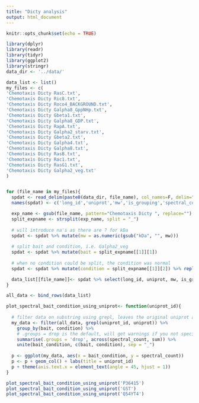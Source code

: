 ```yaml
---
title: "Dicty analysis"
output: html_document
---
```


```r
knitr::opts_chunk$set(echo = TRUE)
```


```r
library(dplyr)
library(readr)
library(tidyr)
library(ggplot2)
library(stringr) 
data_dir <- '../data/'
```

```r

data_list <- list()
my_files <- c(
'Chemotaxis Dicty RasC.txt',
'Chemotaxis Dicty Ric8.txt',
'Chemotaxis Dicty Roco4_BACKGROUND.txt',
'Chemotaxis Dicty Galpha8_GppNHp.txt',
'Chemotaxis Dicty Gbeta1.txt',
'Chemotaxis Dicty Galpha8_GDP.txt',
'Chemotaxis Dicty RapA.txt',
'Chemotaxis Dicty Galpha2_starv.txt',
'Chemotaxis Dicty Gbeta2.txt',
'Chemotaxis Dicty Galpha4.txt',
'Chemotaxis Dicty Galpha8.txt',
'Chemotaxis Dicty RasB.txt',
'Chemotaxis Dicty Rac1.txt',
'Chemotaxis Dicty RasG1.txt',
'Chemotaxis Dicty Galpha2_veg.txt'
)


for (file_name in my_files){
  spdat <- read_delim(paste0(data_dir, file_name), col_names=F, delim="\t", skip=1)
  names(spdat) <- c('long_id','uniprot','mw','is_grouping','spectral_count')

  exp_name <- gsub(file_name, pattern="Chemotaxis Dicty ", replace="") %>% gsub(pattern="\\.txt", replace="")
  split_expname <- strsplit(exp_name, split = "_")
  
  # will introduce na's as there are ? for kDa
  spdat <- spdat %>% mutate(mw = as.numeric(gsub("kDa", "", mw)))
  
  # split bait and condition, i.e. Galpha2_veg
  spdat <- spdat %>% mutate(bait = split_expname[[1]][1])
  
  # when no condition could be split, the condition was normal
  spdat <- spdat %>% mutate(condition = split_expname[[1]][2]) %>% replace_na(list(condition = "Normal"))

  data_list[[file_name]]<- spdat %>% select(long_id, uniprot, mw, is_grouping, spectral_count, bait, condition)
}

all_data <- bind_rows(data_list)

```


```r

plot_spectral_bait_condition_using_uniprot<- function(uniprot_id){
  
  # filter data on substring using grepl, leaves the original uniprot annotation intact 
  my_data <- filter(all_data, grepl(uniprot_id, uniprot)) %>% 
    group_by(bait, condition) %>% 
    # .groups = drop is the default, will get warnings if you not specify explicitly 
    summarise(.groups = 'drop', across(spectral_count, sum)) %>% 
    unite(bait_condition, c(bait, condition), sep = "_")
  
  p <- ggplot(my_data, aes(x = bait_condition, y = spectral_count))
  p <- p + geom_col() + labs(title = uniprot_id)
  p + theme(axis.text.x = element_text(angle = 45, hjust = 1))
}

plot_spectral_bait_condition_using_uniprot('P36415')
plot_spectral_bait_condition_using_uniprot('GST')
plot_spectral_bait_condition_using_uniprot('Q54YT4')

```

